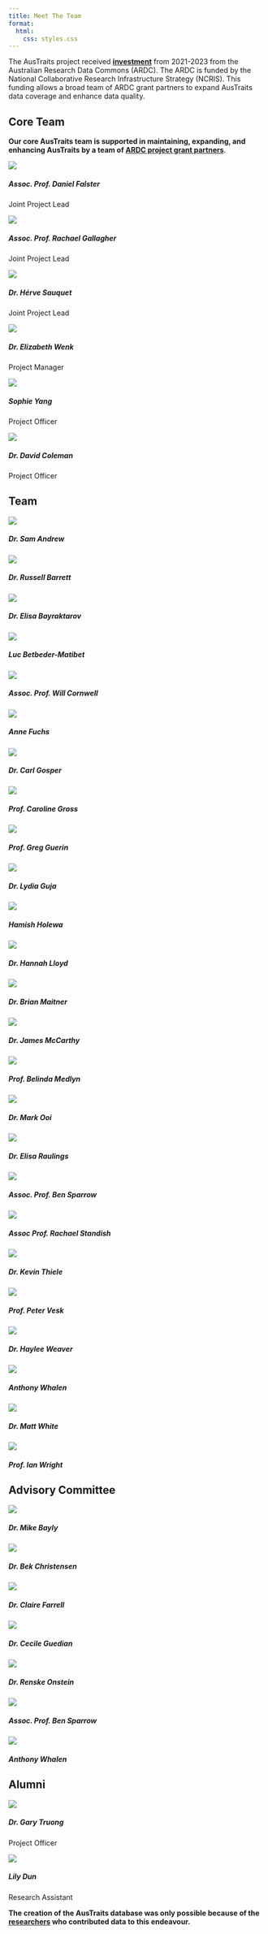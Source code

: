 ```yaml
---
title: Meet The Team
format:
  html:
    css: styles.css
---
```


The AusTraits project received **[investment](https://doi.org/10.47486/DP720)** from 2021-2023 from the Australian Research Data Commons (ARDC). The ARDC is funded by the National Collaborative Research Infrastructure Strategy (NCRIS). This funding allows a broad team of ARDC grant partners to expand AusTraits data coverage and enhance data quality. 

## Core Team

**Our core AusTraits team is supported in maintaining, expanding, and enhancing AusTraits by a team of [ARDC project grant partners](team_subpage/)**.


```{=html}
<div class="team-grid">
  
  <div class="team-member">
    <img src="team/Falster/avatar.jpg" class="team-photo">
    <h5>Assoc. Prof. Daniel Falster</h5>
    <p>Joint Project Lead</p>
  </div>
  
  <div class="team-member">
    <img src="team/Gallagher/avatar.jpg" class="team-photo">
    <h5>Assoc. Prof. Rachael Gallagher</h5>
    <p>Joint Project Lead</p>
  </div>
  
  <div class="team-member">
    <img src="team/Sauquet/avatar.jpg" class="team-photo">
    <h5>Dr. Hérve Sauquet</h5>
    <p>Joint Project Lead</p>
  </div>
  
  <div class="team-member">
    <img src="team/Wenk/avatar.jpg" class="team-photo">
    <h5>Dr. Elizabeth Wenk</h5>
    <p>Project Manager</p>
  </div>
  
  <div class="team-member">
    <img src="team/Yang/avatar.jpg" class="team-photo">
    <h5>Sophie Yang</h5>
    <p>Project Officer</p>
  </div>
  
  <div class="team-member">
    <img src="team/Coleman/avatar.jpg" class="team-photo">
    <h5>Dr. David Coleman</h5>
    <p>Project Officer</p>
  </div>
  
  <!-- Add more team members as needed -->
</div>

```

## Team

```{=html}
<div class="team-grid">
  
  <div class="team-member">
    <img src="team/Andrew/avatar.jpg" class="team-photo">
    <h5>Dr. Sam Andrew</h5>
  </div>
  
  <div class="team-member">
    <img src="team/Barrett/avatar.jpg" class="team-photo">
    <h5>Dr. Russell Barrett</h5>
  </div>
  
  <div class="team-member">
    <img src="team/Bayraktarov/avatar.jpg" class="team-photo">
    <h5>Dr. Elisa Bayraktarov</h5>
  </div>
  
  <div class="team-member">
    <img src="team/Betbeder/avatar.jpg" class="team-photo">
    <h5>Luc Betbeder-Matibet</h5>
  </div>

  <div class="team-member">
    <img src="team/Cornwell/avatar.jpg" class="team-photo">
    <h5>Assoc. Prof. Will Cornwell</h5>
  </div>
  
  <div class="team-member">
    <img src="team/Fuchs/avatar.jpg" class="team-photo">
    <h5>Anne Fuchs</h5>
  </div>  

  <div class="team-member">
    <img src="team/Gosper/avatar.jpg" class="team-photo">
    <h5>Dr. Carl Gosper</h5>
  </div>
  
  <div class="team-member">
    <img src="team/Gross/avatar.jpg" class="team-photo">
    <h5>Prof. Caroline Gross</h5>
  </div>

  <div class="team-member">
    <img src="team/Guerin/avatar.jpg" class="team-photo">
    <h5>Prof. Greg Guerin</h5>
  </div>
  
  <div class="team-member">
    <img src="team/Guja/avatar.jpg" class="team-photo">
    <h5>Dr. Lydia Guja</h5>
  </div>
  
  <div class="team-member">
    <img src="team/Holewa/avatar.jpg" class="team-photo">
    <h5>Hamish Holewa</h5>
  </div>

  <div class="team-member">
    <img src="team/Lloyd/avatar.jpg" class="team-photo">
    <h5>Dr. Hannah Lloyd</h5>
  </div>

  <div class="team-member">
    <img src="team/Maitner/avatar.jpg" class="team-photo">
    <h5>Dr. Brian Maitner</h5>
  </div>
  
  <div class="team-member">
    <img src="team/McCarthy/avatar.jpg" class="team-photo">
    <h5>Dr. James McCarthy</h5>
  </div>  
  
  <div class="team-member">
    <img src="team/Medlyn/avatar.jpg" class="team-photo">
    <h5>Prof. Belinda Medlyn</h5>
  </div>   

  <div class="team-member">
    <img src="team/Ooi/avatar.jpg" class="team-photo">
    <h5>Dr. Mark Ooi</h5>
  </div>
  
  <div class="team-member">
    <img src="team/Raulings/avatar.jpg" class="team-photo">
    <h5>Dr. Elisa Raulings</h5>
  </div>
  
  <div class="team-member">
    <img src="team/Sparrow/avatar.jpg" class="team-photo">
    <h5>Assoc. Prof. Ben Sparrow</h5>
  </div>

  <div class="team-member">
    <img src="team/Standish/avatar.jpg" class="team-photo">
    <h5>Assoc Prof. Rachael Standish</h5>
  </div>
  
  <div class="team-member">
    <img src="team/Thiele/avatar.jpg" class="team-photo">
    <h5>Dr. Kevin Thiele</h5>
  </div>

  <div class="team-member">
    <img src="team/Vesk/avatar.jpg" class="team-photo">
    <h5>Prof. Peter Vesk</h5>
  </div>

  <div class="team-member">
    <img src="team/Weaver/avatar.jpg" class="team-photo">
    <h5>Dr. Haylee Weaver</h5>
  </div>

  <div class="team-member">
    <img src="team/Whalen/avatar.jpg" class="team-photo">
    <h5>Anthony Whalen</h5>
  </div>
  
  <div class="team-member">
    <img src="team/White/avatar.jpg" class="team-photo">
    <h5>Dr. Matt White</h5>
  </div>
  
  <div class="team-member">
    <img src="team/Wright/avatar.jpg" class="team-photo">
    <h5>Prof. Ian Wright</h5>
  </div>
  
  <!-- Add more team members as needed -->
  
</div>

```

## Advisory Committee

```{=html}
<div class="team-grid">
  
  <div class="team-member">
    <img src="team/Bayly/avatar.jpg" class="team-photo">
    <h5>Dr. Mike Bayly</h5>
  </div>
  
    <div class="team-member">
    <img src="team/Christensen/avatar.jpg" class="team-photo">
    <h5>Dr. Bek Christensen</h5>
  </div>
  
  <div class="team-member">
    <img src="team/Farrell/avatar.jpg" class="team-photo">
    <h5>Dr. Claire Farrell</h5>
  </div>

  <div class="team-member">
    <img src="team/Gueidan/avatar.jpg" class="team-photo">
    <h5>Dr. Cecile Guedian</h5>
  </div>
  
  <div class="team-member">
    <img src="team/Onstein/avatar.jpg" class="team-photo">
    <h5>Dr. Renske Onstein</h5>
  </div>
  
  <div class="team-member">
    <img src="team/Sparrow/avatar.jpg" class="team-photo">
    <h5>Assoc. Prof. Ben Sparrow</h5>
  </div>
  
  <div class="team-member">
    <img src="team/Whalen/avatar.jpg" class="team-photo">
    <h5>Anthony Whalen</h5>
  </div>
  <!-- Add more team members as needed -->
</div>

```

## Alumni

```{=html}
<div class="team-grid">
  
  <div class="team-member">
    <img src="team/Truong/avatar.jpg" class="team-photo">
    <h5>Dr. Gary Truong</h5>
    <p>Project Officer</p>
  </div>
  
    <div class="team-member">
    <img src="team/Dun/avatar.jpg" class="team-photo">
    <h5>Lily Dun</h5>
    <p>Research Assistant</p>
  </div>
  <!-- Add more team members as needed -->
</div>
```

**The creation of the AusTraits database was only possible because of the [researchers](https://doi.org/10.5281/zenodo.3568417) who contributed data to this endeavour.**  